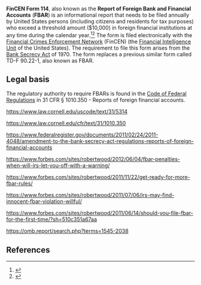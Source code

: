 '''FinCEN Form 114''', also known as the '''Report of Foreign Bank and Financial Accounts''' ('''FBAR''') is an informational report that needs to be filed annually by United States persons (including citizens and residents for tax purposes) who exceed a threshold amount ($10,000) in foreign financial institutions at any time during the calendar year.<ref name=forbes-fatca>{{cite web|url = https://www.forbes.com/sites/forbesfinancecouncil/2024/04/16/understanding-fatca-why-file-an-fbar-and-form-8938-as-an-expat-abroad/|title = Understanding FATCA: Why File An FBAR And Form 8938 As An Expat Abroad|last = Goldstein|first = Nathalie|date = April 16, 2024|accessdate = April 28, 2024|publisher = Forbes}}</ref><ref name=fincen-fbar>{{cite web|url = https://www.fincen.gov/report-foreign-bank-and-financial-accounts|title = Report Foreign Bank and Financial Accounts|accessdate = April 28, 2024|publisher = Financial Crimes Enforcement Network}}</ref> The form is filed electronically with the [[Financial Crimes Enforcement Network]] (FinCEN) (the [[Financial Intelligence Unit]] of the United States). The requirement to file this form arises from the [[Bank Secrecy Act]] of 1970. The form replaces a previous similar form called TD-F 90.22-1, also known as FBAR.

==Legal basis==


The regulatory authority to require FBARs is found in the [[Code of Federal Regulations]] in 31 CFR § 1010.350 - Reports of foreign financial accounts.

https://www.law.cornell.edu/uscode/text/31/5314

https://www.law.cornell.edu/cfr/text/31/1010.350

https://www.federalregister.gov/documents/2011/02/24/2011-4048/amendment-to-the-bank-secrecy-act-regulations-reports-of-foreign-financial-accounts

https://www.forbes.com/sites/robertwood/2012/06/04/fbar-penalties-when-will-irs-let-you-off-with-a-warning/

https://www.forbes.com/sites/robertwood/2011/11/22/get-ready-for-more-fbar-rules/

https://www.forbes.com/sites/robertwood/2011/07/06/irs-may-find-innocent-fbar-violation-willful/

https://www.forbes.com/sites/robertwood/2011/06/14/should-you-file-fbar-for-the-first-time/?sh=510c351a67aa

https://omb.report/search.php?terms=1545-2038

==References==

{{reflist|30em}}
